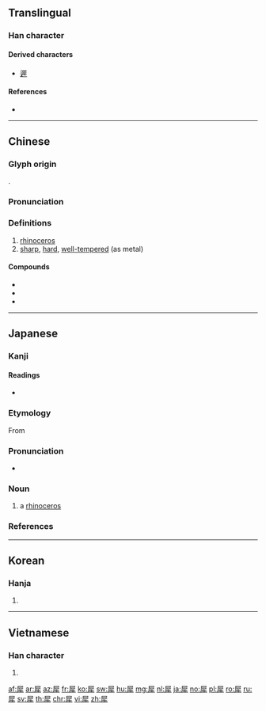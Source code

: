 {{character info/new}}
==Translingual==

===Han character===
{{Han char|rn=93|rad=牛|as=08|sn=12|four=77251|canj=SEHQ,SYYQ|ids=⿸尸⿱氺牛}}

====Derived characters====
* [[遲]]

====References====
* {{Han ref|kx=0701.140|dkj=20045|dj=1114.230|hdz=31815.010|uh=7280|ud=29312|bh=B552|bd=46418}}

----

==Chinese==
{{zh-forms}}

===Glyph origin===
{{Han etym}}
{{Han compound|尾|牛|c1=p|c2=s|t2=ox|ls=psc}}.

===Pronunciation===
{{zh-pron
|m=xī
|c=sai1
|mn=se/sai
|mn_note=se - literary; sai - vernacular
|mc=y
|oc=y
|ma=
|cat=n,a
}}

===Definitions===
{{zh-hanzi}}

# [[rhinoceros]]
# [[sharp]], [[hard]], [[well-tempered]] (as metal)

====Compounds====
* {{zh-l|犀牛}}
* {{zh-l|犀利}}
* {{zh-l|木犀}}

----

==Japanese==

===Kanji===
{{ja-kanji|grade=|rs=牛08}}

====Readings====
* {{ja-readings|goon=[[さい]] (sai)|kanon=[[せい]] (sei)|kun=[[かたい]] (katai), [[するどい]] (surudoi)}}

===Etymology===
{{wp|lang=ja|サイ}}
{{ja-kanjitab|さい|yomi=o}}
From {{der|ja|ltc|tr=sej|犀|sort=さい}}

===Pronunciation===
{{ja-pron|さい|acc=a|acc_ref=NHK|y=go}}
* {{hmp|lang=ja|sort=さい|妻|采|賽|骰子|豺|細|斎|債|際|載|差異|差違}}

===Noun===
{{ja-noun|さい|サイ}}

# a [[rhinoceros]]

===References===
<references/>

{{C|ja|Odd-toed ungulates|sort=さい}}

----

==Korean==

===Hanja===
{{ko-hanja|hangeul=서|eumhun=|rv=seo|mr=sŏ|y=se}}

# {{defn|lang=ko|sort=牛08}}

----

==Vietnamese==

===Han character===
{{vi-hantu|[[tê]], [[tây]]|rs=牛08}}

# {{defn|lang=vi|sort=牛08}}

[[af:犀]]
[[ar:犀]]
[[az:犀]]
[[fr:犀]]
[[ko:犀]]
[[sw:犀]]
[[hu:犀]]
[[mg:犀]]
[[nl:犀]]
[[ja:犀]]
[[no:犀]]
[[pl:犀]]
[[ro:犀]]
[[ru:犀]]
[[sv:犀]]
[[th:犀]]
[[chr:犀]]
[[vi:犀]]
[[zh:犀]]